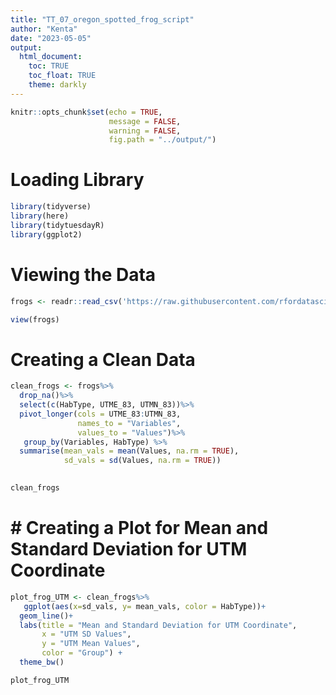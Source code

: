 ```yaml
---
title: "TT_07_oregon_spotted_frog_script"
author: "Kenta"
date: "2023-05-05"
output: 
  html_document:
    toc: TRUE
    toc_float: TRUE
    theme: darkly
---
```


```r
knitr::opts_chunk$set(echo = TRUE,
                      message = FALSE,
                      warning = FALSE,
                      fig.path = "../output/")
```

# Loading Library

```r
library(tidyverse)
library(here)
library(tidytuesdayR)
library(ggplot2)
```

# Viewing the Data

```r

frogs <- readr::read_csv('https://raw.githubusercontent.com/rfordatascience/tidytuesday/master/data/2022/2022-08-02/frogs.csv')

view(frogs)
```

# Creating a Clean Data

```r
clean_frogs <- frogs%>%
  drop_na()%>%
  select(c(HabType, UTME_83, UTMN_83))%>%
  pivot_longer(cols = UTME_83:UTMN_83, 
               names_to = "Variables", 
               values_to = "Values")%>%
   group_by(Variables, HabType) %>% 
  summarise(mean_vals = mean(Values, na.rm = TRUE), 
            sd_vals = sd(Values, na.rm = TRUE))

  
clean_frogs
```

# # Creating a Plot for Mean and Standard Deviation for UTM Coordinate 

```r
plot_frog_UTM <- clean_frogs%>%
   ggplot(aes(x=sd_vals, y= mean_vals, color = HabType))+
  geom_line()+
  labs(title = "Mean and Standard Deviation for UTM Coordinate",
       x = "UTM SD Values",
       y = "UTM Mean Values",
       color = "Group") +
  theme_bw()

plot_frog_UTM
```

